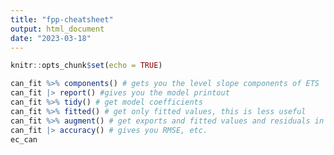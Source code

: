 ```yaml
---
title: "fpp-cheatsheet"
output: html_document
date: "2023-03-18"
---
```


```r
knitr::opts_chunk$set(echo = TRUE)
```

```r

can_fit %>% components() # gets you the level slope components of ETS
can_fit |> report() #gives you the model printout
can_fit %>% tidy() # get model coefficients
can_fit %>% fitted() # get only fitted values, this is less useful
can_fit %>% augment() # get exports and fitted values and residuals in the same dataset
can_fit |> accuracy() # gives you RMSE, etc.
ec_can

```

